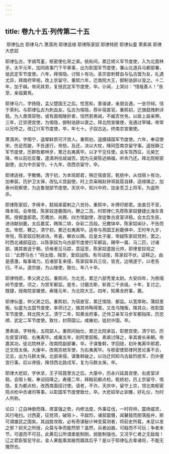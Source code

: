 ```yaml
---
---
---
```

title: 卷九十五·列传第二十五
---

 耶律弘古 耶律马六 萧滴冽 耶律适禄 耶律陈家奴 耶律特麽 耶律仙童 萧素飒 耶律大悲奴

耶律弘古，字胡笃堇，枢密使化哥之弟。统和间，累迁顺义军节度使，入为北面林牙。太平元年，加同政事门下平章事，出为彰国军节度使，兼山北道兵马都部署，徙武定军节度使。六年，拜惕隐。讨阻卜有功。圣宗尝刺臂血与弘古盟为友，礼遇尤异，拜南府宰相，改上京留守。重熙六年，迁南院大王，御制诰辞以宠之。十二年，加于越。帝闵其劳，复授武定军节度使，卒。讣闻，上哭曰：“惜哉善人！”丧至，亲临奠焉。

耶律马六，字扬隐，孟父楚国王之后。性宽和，善谐谑，亲朋会遇，一坐尽倾。恬于荣利。与耶律弘古为刺血友，弘古为惕隐，荐补宿直官。重熙初，迁旗鼓拽剌详稳。为人畏慎容物，或有面相陵折者，恬然若弗闻，不臧否世务。以故上益亲狎。三年，迁崇德宫使，为惕隐，御制诰辞以褒之。拜北院宣徽使，宠遇过宰辅，帝常以兄呼之。改辽兴军节度使，卒，年七十。子奴古达，终南京宣徽使。

萧滴冽，字图宁，遥辇鲜质可汗宫人。重熙初，遥摄镇国军节度使。六年，奉诏使宋，伤足而跛，不告遂行，帝怒。及还，决以大杖，降同签南京留守事。遥授静江军节度使，历群牧都林牙，累迁右夷离毕。以才干见任使。会车驾西征，元昊乞降，帝以前后反覆，遣滴冽往觇诚否。因为元昊陈述祸福，听命乃还。拜北院枢密副使，出为中京留守。十九年，改西京留守，卒。

耶律适禄，字撒懒。清宁初，为本班郎君，稍迁宿直官。乾统中，从伐阻卜有功，加奉宸。历护卫太保，改弘义宫副使。时上京枭贼赵钟哥跋扈自肆，适禄擒之，加泰州观察使，为达鲁虢部节度使。天庆中，知兴中府，加金吾卫上将军。为盗所杀。

耶律陈家奴，字绵辛，懿祖弟葛剌之八世孙。重熙中，补牌印郎君。坐直日不至，降本班。会帝猎，陈家奴逐鹿围内，鞭之二百。时耶律仁先荐陈家奴健捷比海东青鹘，授御盏郎君。历鹰坊、尚厩、四方馆副使，改徒鲁古皮室详稳。会太后生辰，进诗献驯鹿，太后嘉奖，赐珠二琲，杂彩二百段。兄撒钵卒，陈家奴闻讣，不告而去。帝怒，鞭之。清宁初，累迁右夷离毕。适帝与燕国王射鹿俱中，王时年九岁，帝悦，陈家奴应制进诗。帝喜，解衣以赐。后皇太子废，帝疑陈家奴党附，罢之。时西北诸部寇边，以陈家奴为乌古部节度使行军都监，赐甲一属、马二匹，讨诸部，擒其酋送于朝。侦候者见马踪，意寇至，陈家奴遣报元帅，耶律爱奴视之曰：“此野马也！”将出猎，贼至，爱奴战殁。有司诘按，陈家奴不伏，诏释之。由是感激，每事竭力。后诸部复来侵，陈家奴率兵三往，皆克，边境遂宁。以老告归，不从。道宗崩，为山陵使，致仕。年八十卒。

耶律特麽，季父房之后。重熙间，为北克，累迁六部秃里太尉。大安四年，为倒塌岭节度使。顷之，为禁军都监。是冬，讨磨古斯，斩首二千余级。十年，复讨之。既捷，授南院宣徽使。寿隆元年，为北院大王。四年，知黄龙府事，薨。

耶律仙童，仲父房之后。重熙初，为宿直官，累迁惕隐、都监。以宽厚称。蒲奴里叛，仙童为五国节度使，率师讨之，擒其帅陶得里。又击乌隗叛，降其众，改彰国军节度使，拜北院大王。清宁二年，知黄龙府事，迁侍卫亲军马步军都指挥，历忠顺、武定二军节度使。致仕，封蒋国公。咸雍初，徙封许国，卒。

萧素飒，字特免，五院部人。重熙间始仕，累迁北院承旨，彰愍宫使。清宁初，历左皮室详稳、右夷离毕。咸雍五年，剖阿里部叛，素飒讨降之，率其酋长来朝。帝嘉其功，徙北院林牙，改南院副部署，卒。子谋鲁斡，字回琏，初补夷离毕郎君，迁文班太保。大康中，改南京统军使，为右夷离毕。与枢密使耶律阿思论事不合，见忌，出为马群太保。北部来侵，谋鲁斡破之，以功迁同知乌古敌烈统军，仍许便宜行事。后以谗毁，降领西北路戍军，复为马群太保，卒。

耶律大悲奴，字休坚，王子班聂里古之后。大康中，历永兴延昌宫使、右皮室详稳。会阻卜叛，奉诏招降之。寿隆二年，拜殿前都点检。乾统初，历上京留守、惕隐，复为都点检，改西南面招讨使。请老，不许。天庆中，留守上京，领北南枢密院点检中丞诸司等事。以彰国军节度使致仕，卒。大悲奴举止驯雅，好礼仪，为时人所称。

论曰：辽自神册而降，席富强之势，内修法度，外事征伐，一时将帅，震扬威灵，风行电扫。讨西夏，征党项，破阻卜，平敌烈，诸部震慑，闻鼙鼓而胆落股弁，斯可谓雄武之国矣。其战胜攻取，必有奇谋秘计神变莫测者，将前史所载，未足以发之邪？抑天之所授，众莫与争而能然邪？虽然，兵者凶器，可戢而不可玩；争者末节，可遏而不可召。此黄石公所谓柔能制刚，弱能制强也。又况乎仁者之无敌哉！辽之君臣智足守此，金人果能乘其敝而蹑其后乎？是以于耶律弘古辈诸将，不能无慨然也。

